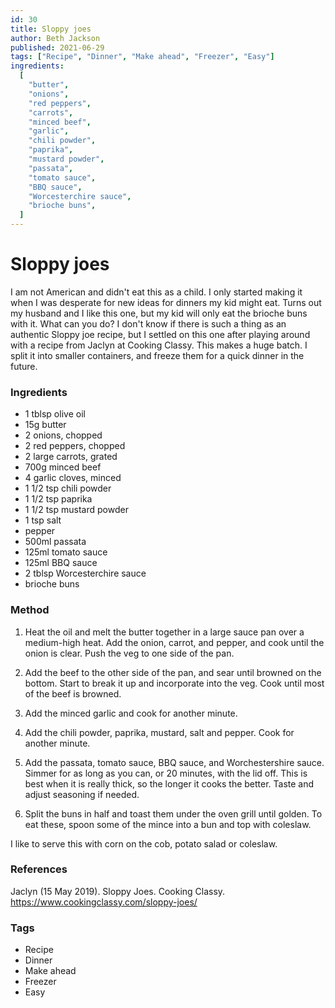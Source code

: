 ```yaml
---
id: 30
title: Sloppy joes
author: Beth Jackson
published: 2021-06-29
tags: ["Recipe", "Dinner", "Make ahead", "Freezer", "Easy"]
ingredients:
  [
    "butter",
    "onions",
    "red peppers",
    "carrots",
    "minced beef",
    "garlic",
    "chili powder",
    "paprika",
    "mustard powder",
    "passata",
    "tomato sauce",
    "BBQ sauce",
    "Worcesterchire sauce",
    "brioche buns",
  ]
---
```


# Sloppy joes

<BlogTextWrapper>

I am not American and didn't eat this as a child. I only started making it when I was desperate for new ideas for dinners my kid might eat. Turns out my husband and I like this one, but my kid will only eat the brioche buns with it. What can you do? I don't know if there is such a thing as an authentic Sloppy joe recipe, but I settled on this one after playing around with a recipe from Jaclyn at Cooking Classy. This makes a huge batch. I split it into smaller containers, and freeze them for a quick dinner in the future.

</BlogTextWrapper>

<BlogTextWrapper>

### Ingredients

- 1 tblsp olive oil
- 15g butter
- 2 onions, chopped
- 2 red peppers, chopped
- 2 large carrots, grated
- 700g minced beef
- 4 garlic cloves, minced
- 1 1/2 tsp chili powder
- 1 1/2 tsp paprika
- 1 1/2 tsp mustard powder
- 1 tsp salt
- pepper
- 500ml passata
- 125ml tomato sauce
- 125ml BBQ sauce
- 2 tblsp Worcesterchire sauce
- brioche buns

</BlogTextWrapper>

<BlogTextWrapper>

### Method

1. Heat the oil and melt the butter together in a large sauce pan over a medium-high heat. Add the onion, carrot, and pepper, and cook until the onion is clear. Push the veg to one side of the pan.

2. Add the beef to the other side of the pan, and sear until browned on the bottom. Start to break it up and incorporate into the veg. Cook until most of the beef is browned.

3. Add the minced garlic and cook for another minute.

4. Add the chili powder, paprika, mustard, salt and pepper. Cook for another minute.

5. Add the passata, tomato sauce, BBQ sauce, and Worchestershire sauce. Simmer for as long as you can, or 20 minutes, with the lid off. This is best when it is really thick, so the longer it cooks the better. Taste and adjust seasoning if needed.

<Timer inputHours={0} inputMinutes={20} inputSeconds={0} />

6. Split the buns in half and toast them under the oven grill until golden. To eat these, spoon some of the mince into a bun and top with coleslaw.

I like to serve this with corn on the cob, potato salad or coleslaw.

</BlogTextWrapper>

<BlogTextWrapper>

### References

Jaclyn (15 May 2019). Sloppy Joes. Cooking Classy. https://www.cookingclassy.com/sloppy-joes/

</BlogTextWrapper>

<BlogTextWrapper>

### Tags

- Recipe
- Dinner
- Make ahead
- Freezer
- Easy

</BlogTextWrapper>
